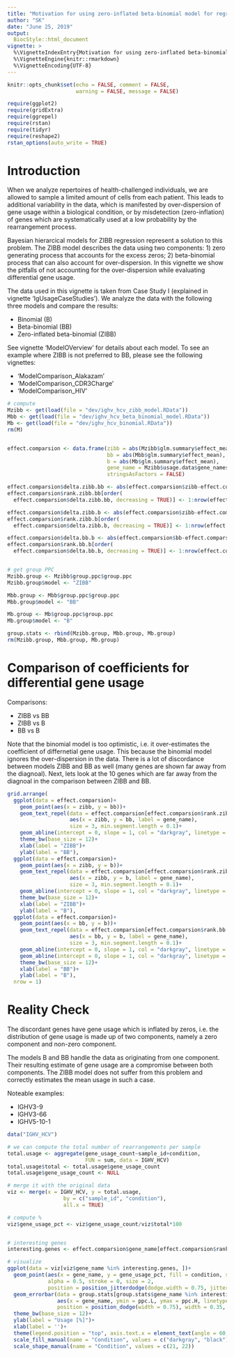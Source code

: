 ```yaml
---
title: "Motivation for using zero-inflated beta-binomial model for regression"
author: "SK"
date: "June 25, 2019"
output:
  BiocStyle::html_document
vignette: >
  %\VignetteIndexEntry{Motivation for using zero-inflated beta-binomial model for regression}
  %\VignetteEngine{knitr::rmarkdown}
  %\VignetteEncoding{UTF-8}
---
```



```r
knitr::opts_chunk$set(echo = FALSE, comment = FALSE, 
                      warning = FALSE, message = FALSE)
```



```r
require(ggplot2)
require(gridExtra)
require(ggrepel)
require(rstan)
require(tidyr)
require(reshape2)
rstan_options(auto_write = TRUE)
```





# Introduction
When we analyze repertoires of health-challenged individuals, we are allowed
to sample a limited amount of cells from each patient. This leads to additional 
variability in the data, which is manifested by over-dispersion of gene usage 
within a biological condition, or by misdetection (zero-inflation) of genes 
which are systematically used at a low probability by the rearrangement process. 

Bayesian hierarcical models for ZIBB regression represent a solution to this 
problem. The ZIBB model describes the data using two components: 1) zero 
generating process that accounts for the excess zeros; 2) beta-binomial 
process that can also account for over-dispersion. In this vignette we show the 
pitfalls of not accounting for the over-dispersion while evaluating differential
gene usage.

The data used in this vignette is taken from Case Study I (explained in vignette 
'IgUsageCaseStudies'). We analyze the data with the following three models and
compare the results:

  * Binomial (B)
  * Beta-binomial (BB)
  * Zero-inflated beta-binomial (ZIBB)

See vignette 'ModelOVerview' for details about each model. To see an example 
where ZIBB is not preferred to BB, please see the following vignettes: 

  * 'ModelComparison_Alakazam'
  * 'ModelComparison_CDR3Charge'
  * 'ModelComparison_HIV'

```r
# compute
Mzibb <- get(load(file = "dev/ighv_hcv_zibb_model.RData"))
Mbb <- get(load(file = "dev/ighv_hcv_beta_binomial_model.RData"))
Mb <- get(load(file = "dev/ighv_hcv_binomial.RData"))
rm(M)


effect.comparsion <- data.frame(zibb = abs(Mzibb$glm.summary$effect_mean),
                                bb = abs(Mbb$glm.summary$effect_mean),
                                b = abs(Mb$glm.summary$effect_mean),
                                gene_name = Mzibb$usage.data$gene_names,
                                stringsAsFactors = FALSE)

effect.comparsion$delta.zibb.bb <- abs(effect.comparsion$zibb-effect.comparsion$bb)
effect.comparsion$rank.zibb.bb[order(
  effect.comparsion$delta.zibb.bb, decreasing = TRUE)] <- 1:nrow(effect.comparsion)

effect.comparsion$delta.zibb.b <- abs(effect.comparsion$zibb-effect.comparsion$b)
effect.comparsion$rank.zibb.b[order(
  effect.comparsion$delta.zibb.b, decreasing = TRUE)] <- 1:nrow(effect.comparsion)

effect.comparsion$delta.bb.b <- abs(effect.comparsion$bb-effect.comparsion$b)
effect.comparsion$rank.bb.b[order(
  effect.comparsion$delta.bb.b, decreasing = TRUE)] <- 1:nrow(effect.comparsion)


# get group PPC
Mzibb.group <- Mzibb$group.ppc$group.ppc
Mzibb.group$model <- "ZIBB"

Mbb.group <- Mbb$group.ppc$group.ppc
Mbb.group$model <- "BB"

Mb.group <- Mb$group.ppc$group.ppc
Mb.group$model <- "B"

group.stats <- rbind(Mzibb.group, Mbb.group, Mb.group)
rm(Mzibb.group, Mbb.group, Mb.group)
```



# Comparison of coefficients for differential gene usage 

Comparisons:

  * ZIBB vs BB
  * ZIBB vs B
  * BB vs B

Note that the binomial model is too optimistic, i.e. it over-estimates the 
coefficient of differnetial gene usage. This because the binomial model ignores 
the over-dispersion in the data. There is a lot of discordance between models
ZIBB and BB as well (many genes are shown far away from the diagnoal). Next, 
lets look at the 10 genes which are far away from the diagnoal in the comparison
between ZIBB and BB.

```r
grid.arrange(
  ggplot(data = effect.comparsion)+
    geom_point(aes(x = zibb, y = bb))+
    geom_text_repel(data = effect.comparsion[effect.comparsion$rank.zibb.bb <= 10, ],
                    aes(x = zibb, y = bb, label = gene_name), 
                    size = 3, min.segment.length = 0.1)+
    geom_abline(intercept = 0, slope = 1, col = "darkgray", linetype = "dashed")+
    theme_bw(base_size = 12)+
    xlab(label = "ZIBB")+
    ylab(label = "BB"),
  ggplot(data = effect.comparsion)+
    geom_point(aes(x = zibb, y = b))+
    geom_text_repel(data = effect.comparsion[effect.comparsion$rank.zibb.b <= 10, ],
                    aes(x = zibb, y = b, label = gene_name), 
                    size = 3, min.segment.length = 0.1)+
    geom_abline(intercept = 0, slope = 1, col = "darkgray", linetype = "dashed")+
    theme_bw(base_size = 12)+
    xlab(label = "ZIBB")+
    ylab(label = "B"),
  ggplot(data = effect.comparsion)+
    geom_point(aes(x = bb, y = b))+
    geom_text_repel(data = effect.comparsion[effect.comparsion$rank.bb.b <= 10, ],
                    aes(x = bb, y = b, label = gene_name), 
                    size = 3, min.segment.length = 0.1)+
    geom_abline(intercept = 0, slope = 1, col = "darkgray", linetype = "dashed")+
    geom_abline(intercept = 0, slope = 1, col = "darkgray", linetype = "dashed")+
    theme_bw(base_size = 12)+
    xlab(label = "BB")+
    ylab(label = "B"),
  nrow = 1)
```




# Reality Check
The discordant genes have gene usage which is inflated by zeros, i.e. the 
distribution of gene usage is made up of two components, namely a zero component 
and non-zero component. 

The models B and BB handle the data as originating from one component. Their 
resulting estimate of gene usage are a compromise between both components. The 
ZIBB model does not suffer from this problem and correctly estimates the mean
usage in such a case.

Noteable examples:

  * IGHV3-9
  * IGHV3-66
  * IGHV5-10-1

```r
data("IGHV_HCV")

# we can compute the total number of rearrangements per sample
total.usage <- aggregate(gene_usage_count~sample_id+condition, 
                         FUN = sum, data = IGHV_HCV)
total.usage$total <- total.usage$gene_usage_count
total.usage$gene_usage_count <- NULL

# merge it with the original data
viz <- merge(x = IGHV_HCV, y = total.usage, 
                  by = c("sample_id", "condition"), 
                  all.x = TRUE)

# compute %
viz$gene_usage_pct <- viz$gene_usage_count/viz$total*100


# interesting genes
interesting.genes <- effect.comparsion$gene_name[effect.comparsion$rank.zibb.bb <= 10]

# visualize
ggplot(data = viz[viz$gene_name %in% interesting.genes, ])+
  geom_point(aes(x = gene_name, y = gene_usage_pct, fill = condition, shape = condition), 
             alpha = 0.5, stroke = 0, size = 2, 
             position = position_jitterdodge(dodge.width = 0.75, jitter.width = 0.15))+
  geom_errorbar(data = group.stats[group.stats$gene_name %in% interesting.genes, ],
                aes(x = gene_name, ymin = ppc.L, ymax = ppc.H, linetype = condition, col = model),
                position = position_dodge(width = 0.75), width = 0.35, size = 0.75)+
  theme_bw(base_size = 12)+
  ylab(label = "Usage [%]")+
  xlab(label = '')+
  theme(legend.position = "top", axis.text.x = element_text(angle = 60, hjust = 1, vjust = 1))+
  scale_fill_manual(name = "Condition", values = c("darkgray", "black"))+
  scale_shape_manual(name = "Condition", values = c(21, 22))
```



